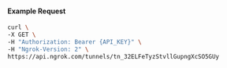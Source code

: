 #### Example Request

```bash
curl \
-X GET \
-H "Authorization: Bearer {API_KEY}" \
-H "Ngrok-Version: 2" \
https://api.ngrok.com/tunnels/tn_32ELFeTyzStvllGupngXcSO5GUy
```
